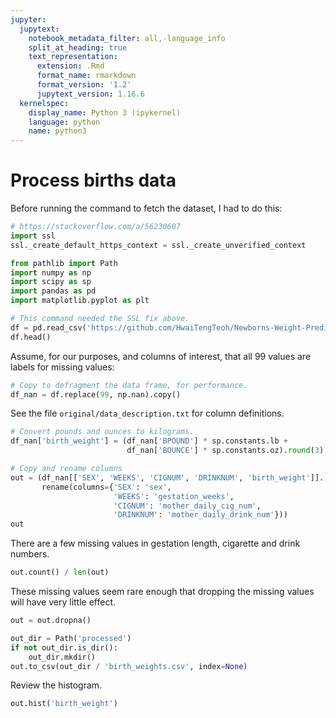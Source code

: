 ```yaml
---
jupyter:
  jupytext:
    notebook_metadata_filter: all,-language_info
    split_at_heading: true
    text_representation:
      extension: .Rmd
      format_name: rmarkdown
      format_version: '1.2'
      jupytext_version: 1.16.6
  kernelspec:
    display_name: Python 3 (ipykernel)
    language: python
    name: python3
---
```


# Process births data


Before running the command to fetch the dataset, I had to do this:

```python
# https://stackoverflow.com/a/56230607
import ssl
ssl._create_default_https_context = ssl._create_unverified_context
```

```python
from pathlib import Path
import numpy as np
import scipy as sp
import pandas as pd
import matplotlib.pyplot as plt
```

```python
# This command needed the SSL fix above.
df = pd.read_csv('https://github.com/HwaiTengTeoh/Newborns-Weight-Prediction/raw/refs/heads/main/data/2008_births.zip')
df.head()
```

Assume, for our purposes, and columns of interest, that all 99 values are labels for missing values:

```python
# Copy to defragment the data frame, for performance.
df_nan = df.replace(99, np.nan).copy()
```

See the file `original/data_description.txt` for column definitions.

```python
# Convert pounds and ounces to kilograms.
df_nan['birth_weight'] = (df_nan['BPOUND'] * sp.constants.lb +
                          df_nan['BOUNCE'] * sp.constants.oz).round(3)
```

```python
# Copy and rename columns
out = (df_nan[['SEX', 'WEEKS', 'CIGNUM', 'DRINKNUM', 'birth_weight']].
       rename(columns={'SEX': 'sex',
                       'WEEKS': 'gestation_weeks',
                       'CIGNUM': 'mother_daily_cig_num',
                       'DRINKNUM': 'mother_daily_drink_num'}))
out
```

There are a few missing values in gestation length, cigarette and drink numbers.

```python
out.count() / len(out)
```

These missing values seem rare enough that dropping the missing values will have very little effect.

```python
out = out.dropna()
```

```python
out_dir = Path('processed')
if not out_dir.is_dir():
    out_dir.mkdir()
out.to_csv(out_dir / 'birth_weights.csv', index=None)
```

Review the histogram.

```python
out.hist('birth_weight')
```
